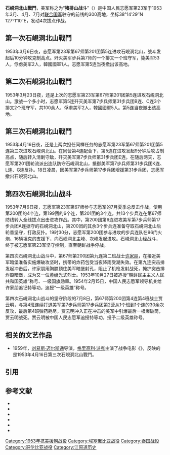 {{Refimprove|time=2020-02-23T02:57:33+00:00}}

{{Infobox Military Conflict
|conflict=石峴洞北山戰鬥
|partof=[[朝鮮戰爭|朝鮮戰爭]]
|image=45th infantry.jpg
|caption=豬排山上的美軍第45步兵師
|date=1953年3月－1953年7月
|place=[[朝鲜半岛|朝鲜半岛]][[江原道|江原道]][[铁原郡|铁原郡]]寅目面薪岘里
|result= 第一次[[联合国军|联合国军]]胜利，第二次[[中国人民志愿军|中国人民志愿军]]胜利。
|combatant1=[[File:Flag_of_the_United_Nations.svg|22px]] '''[[聯合國|聯合國]]'''：
*[[File:Flag_of_the_United_States.svg|22px]] [[美國|美國]]
*[[File:Flag_of_South_Korea.svg|22px]] [[大韩民国|大韩民国]] 
*[[File:Flag_of_Ethiopia.svg|22px]]  [[埃塞俄比亚|埃塞俄比亚]] 
*[[File:Flag_of_Thailand.svg|22px]]  [[泰国|泰国]] 
*[[File:Flag_of_Colombia.svg|22px]]  [[哥伦比亚|哥伦比亚]] 
|combatant2=[[File:Flag_of_the_People's_Republic_of_China.svg|22px]] [[中華人民共和國|中華人民共和國]]
|commander1=[[File:Flag_of_the_United_States.svg|22px]] [[馬克·克拉克|馬克·克拉克]] <br />[[File:Flag_of_the_United_States.svg|22px]] [[詹姆斯·范佛里特|詹姆斯·范佛里特]] 
|commander2=[[File:Flag_of_the_People's_Republic_of_China.svg|22px]] [[邓华|邓华]]<br />[[File:Flag_of_the_People's_Republic_of_China.svg|22px]] [[钟国楚|钟国楚]]
|strength1=[[File:Flag_of_the_United_States.svg|22px]] [[美国陆军第7步兵师|第7步兵师]]
|strength2=[[File:Flag_of_the_People's_Republic_of_China.svg|22px]] [[中国人民解放军陆军第23军|第23军]]第67师若干步兵连
|casualties1='''美军'''：战死243人<br>受伤916人<br>被俘9人<br>'''附編韓軍'''：15人战死<br>120受伤<ref name="#1">McWilliams, p.435</ref>
'''志愿军估计'''：<br>3500人伤亡
|casualties2='''中国人民志愿军'''：<br>533人陣亡<br>1242人負傷<ref>抗美援朝战争卫生工作总结 卫生勤务</ref><br>'''聯合國軍估计'''：<br>1500人战死<br>4000人受伤<ref name="#1"/><br/>
}}

'''石峴洞北山戰鬥'''，美军称之为“'''猪排山战斗'''”（'''{{lang-en|Battle of Pork Chop Hill}}'''）是中国人民志愿军第23军于1953年3月、4月、7月对[[联合国军|联合国军]]驻守的前线的300高地，坐标38°14′29″N 127°1′10″E，发动4次拔点作战。

==第一次石峴洞北山戰鬥==
1953年3月6日夜，志愿军第23军第67师第201团第5连进攻石峴洞北山，战斗发起后10分钟攻克制高点。歼灭美军步兵第7师的一个排又一个班守军，毙美军53人，俘虏美军2人，韓國國軍1人。志愿军第5连当夜撤出该高地。
==第二次石峴洞北山戰鬥==
1953年3月23日夜，还是上次的志愿军第23军第67师第201团第5连进攻石峴洞北山。激战一个多小时，志愿军第5连歼灭美军第7步兵师第31步兵团B连、C连3个排又2个班守军，共100余人，俘虏美军2人，韓國國軍5人。第5连当夜撤出该高地。

==第三次石峴洞北山戰鬥==
1953年4月16日夜，还是上两次担任同样任务的志愿军第23军第67师第201团第5连第三次进攻石峴洞北山。在同营第4连配合下，第5连在进攻发起9分钟后攻占制高点，随后转入清剿守敌，歼灭美军第7步兵师第31步兵团E连。在随后两天，志愿军第201团轮流派出连队防守石峴洞北山，抵御美军第7步兵师第31步兵团K连、L连、G连反扑。18日凌晨，因美军第7步兵师第17步兵团增援第31步兵团，志愿军撤出石峴洞北山。

==第四次石峴洞北山战斗==
1953年7月6日夜，志愿军第23军第67师参与志愿军的7月夏季总反击作战，使用第200团的4个连，第199团的6个连，第201团的3个连，共13个步兵连在第67师防线转入全线拔点出击进攻作战。其中，第200团第6连进攻美军第7步兵师第17步兵团A连据守的石峴洞北山，第200团的其余3个步兵连准备夺取石峴洞北山后轮番坚守，打敌反扑。19时30分，志愿军第200团参与进攻的步兵连队在96门火炮、16辆坦克的支援下，向石岘洞北主峰、次峰发起进攻。石峴洞北山经战斗，终于被志愿军第23军坚守控制，直至朝鲜战争停战。　　 

第四次石峴洞北山战斗中，第67师第200团第九连第二班战士[[许家朋|许家朋]]，在接近美军暗堡准备实施爆破攻坚时，携带的炸药包受当夜降雨受潮失效。在第九连突击排发起冲击后，许家朋用胸膛顶住美军暗堡射孔，阻止了机枪发射战死，掩护突击排炸毁暗堡，成为又一位[[黄继光|黄继光]]式烈士。1953年10月27日被追授“朝鲜民主主义人民共和国英雄”称号、一级国旗勋章。1954年2月15日，中国人民志愿军领导机关给许家朋追记特等功，追授“一级英雄”称号。

第四次石峴洞北山战斗的坚守阶段的7月8日，第67师第200团第4连第4班战士贾云明，与第4班连续打退美军第7步兵师第17步兵团第2营从1个班到1个连的30余次反攻，最后第4班弹药耗尽，贾云明冲入正在冲击的美军中引爆最后一根爆破筒，贾云明战死。贾云明被中国人民志愿军追授特等功，授予二级英雄称号。

== 相关的文艺作品 ==
* 1959年，[[刘易斯·迈尔斯通|刘易斯·迈尔斯通]]导演，[[格里高利·派克|格里高利·派克]]主演了战争电影《{{le|猪排山| Pork Chop Hill}}》，反映的是1953年4月16日第三次石峴洞北山戰鬥。

==引用==
{{Reflist|2}}

==参考文献==
{{Refbegin}} 
*{{Cite book
 | last = Clark
 | first = Mark Wayne
 | authorlink = 马克·克拉克
 | year = 1954
 | title =From the Danube to the Yalu 
 | url = https://archive.org/details/fromdanubetoyalu0000clar
 | publisher = Harper
 | location = New York, NY
}}
*{{Cite book
 | last = Edwards
 | first = Paul M. 
 | year = 2006
 | title =The Hill Wars of the Korean Conflict: A Dictionary of Hills, Outposts and Other Sites of Military Action
 | publisher = McFarland & Co.
 | location = Jefferson, NC
 | isbn = 9780786420988
 | year = 2005
}}
*{{Cite book
 | last = Hermes
 | first = Walter G.
 | year = 1992
 | title = Truce Tent and Fighting Front
 | publication-place = Washington, DC
 | publisher = Center of Military History United States Army
 | url = http://www.history.army.mil/books/korea/truce/fm.htm#cont
 | accessdate = 2009-02-04
 | archive-date = 2009-02-24
 | archive-url = https://web.archive.org/web/20090224221455/http://www.history.army.mil/books/korea/truce/fm.htm#cont
 | dead-url = no
 }}
*{{Cite book
 | last = Mahoney
 | first = Kevin
 | year = 2001
 | title =Formidable enemies : the North Korean and Chinese Soldier in the Korean War
 | publisher = Presidio Press
 | location = Novato, CA
 | isbn = 9780891417385
 }}
*{{Cite book
 | last = Malkasian
 | first = Carter
 | year = 2001
 | title =The Korean War 1950-1953
 | publisher = Osprey Publishing Ltd.
 | isbn = 1-84176-282-2
 | location = New York, NY
 }}
*{{Cite book
 | last = Tucker
 | first = Spencer C.
 | last2 = Kim
 | first2 = Jinwung
 | last3 = Nichols
 | first3 = Michael R.
 | last4 = Pierpaoli
 | first4 =  Paul G. Jr.
 | last5 = Zehr
 | first5 = Norman R.
 | publication-date = 2000
 | title =Encyclopedia of the Korean War: A Political, Social, and Military History
 | volume =Volume II
 | publisher = ABC-CLIO
 | isbn = 9781576070291
 | location = Santa Barbara, CA
 | year = 2000
}}
{{Refend}}
{{朝鲜战争}}

[[Category:1953年抗美援朝战役|Category:1953年抗美援朝战役]]
[[Category:埃塞俄比亚战役|Category:埃塞俄比亚战役]]
[[Category:泰国战役|Category:泰国战役]]
[[Category:哥伦比亚战役|Category:哥伦比亚战役]]
[[Category:江原道历史|Category:江原道历史]]